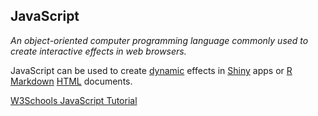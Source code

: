 ## JavaScript

<dfn>An object-oriented computer programming language commonly used to create interactive effects in web browsers.</dfn>

JavaScript can be used to create [dynamic](d.html#dynamic) effects in [Shiny](s.html#shiny) apps or [R Markdown](r.html#r-markdown) [HTML](h.html#html) documents.

[W3Schools JavaScript Tutorial](https://www.w3schools.com/js/){target="_blank"}


